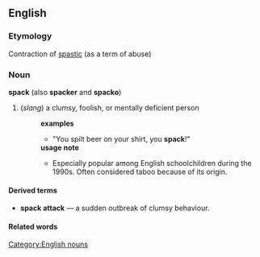 ==English==
=== Etymology ===
Contraction of [[spastic]] (as a term of abuse)
=== Noun ===
[[Category:English nouns]]
'''spack''' (also '''spacker''' and '''spacko''')
# (''slang'') a clumsy, foolish, or mentally deficient person
#:'''examples'''
#:*"You spilt beer on your shirt, you '''spack'''!" 
#:'''usage note'''
#:*Especially popular among English schoolchildren during the 1990s. Often considered taboo because of its origin.
==== Derived terms ====
* '''spack attack''' &mdash; a sudden outbreak of clumsy behaviour.
==== Related words ====